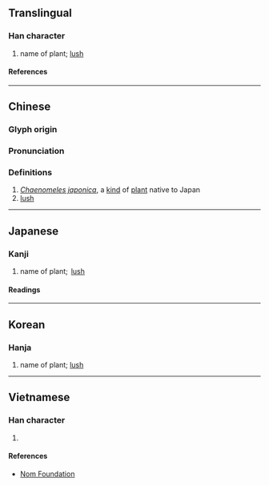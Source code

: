 {{also|茂}}
{{character info}}
==Translingual==

===Han character===
{{Han char|rn=75|rad=木|as=09|sn=13|four=44990|canj=DNHD|ids=⿴林矛,⿰柕木}}

# name of plant; [[lush]]

====References====
{{Han ref|kx=0539.220|dkj=15140|dj=0927.060|hdz=21258.050|uh=6959}}

----

==Chinese==
{{zh-forms}}

===Glyph origin===
{{Han etym}}

===Pronunciation===
{{zh-pron
|m=mào
|c=mau6
|mc=y
|oc=y
|ma=
|cat=pn,a
}}

===Definitions===
{{zh-hanzi}}

# ''[[w:Chaenomeles japonica|Chaenomeles japonica]]'', a [[kind]] of [[plant]] native to Japan
# [[lush]]

----

==Japanese==

===Kanji===
{{ja-kanji|grade=|rs=木09}}

# name of plant;  [[lush]]

====Readings====
{{ja-readings
|goon=む, も
|kanon=ぼう
|kun=うつくしい, つとめる, かえる
}}

----

==Korean==

===Hanja===
{{ko-hanja|무}}

# name of plant; [[lush]]

----

==Vietnamese==

===Han character===
{{vi-readings|rs=木09|reading=mậu}}

# {{rfdef|vi|sort=木09}}

====References====
* [http://nomfoundation.org/common/nom_details.php?codepoint=6959 Nom Foundation]